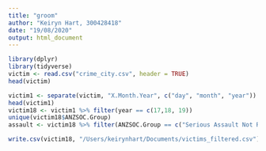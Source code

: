 ```yaml
---
title: "groom"
author: "Keiryn Hart, 300428418"
date: "19/08/2020"
output: html_document
---
```


```r
library(dplyr)
library(tidyverse)
victim <- read.csv("crime_city.csv", header = TRUE)
head(victim)
```



```r
victim1 <- separate(victim, "X.Month.Year", c("day", "month", "year"))
head(victim1)
victim18 <- victim1 %>% filter(year == c(17,18, 19))
unique(victim18$ANZSOC.Group)
assault <- victim18 %>% filter(ANZSOC.Group == c("Serious Assault Not Resulting in Injury", "Non-Aggravated Sexual Assault", "Serious Assault Resulting in Injury", "Common Assault", "Aggravated Sexual Assault"))

write.csv(victim18, "/Users/keirynhart/Documents/victims_filtered.csv")
```



```r

```



